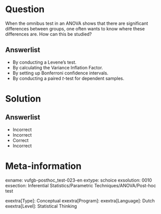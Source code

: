 Question
========

When the omnibus test in an ANOVA shows that there are significant differences between groups, one often wants to know where these differences are. How can this be studied?
  
Answerlist
----------
* By conducting a Levene’s test.
* By calculating the Variance Inflation Factor.
* By setting up Bonferroni confidence intervals.
* By conducting a paired *t*-test for dependent samples.

Solution
========

Answerlist
----------
* Incorrect
* Incorrect
* Correct
* Incorrect

Meta-information
================
exname: vufgb-posthoc_test-023-en
extype: schoice
exsolution: 0010
exsection: Inferential Statistics/Parametric Techniques/ANOVA/Post-hoc test	

exextra[Type]: Conceptual
exextra[Program]: 
exextra[Language]: Dutch
exextra[Level]: Statistical Thinking
